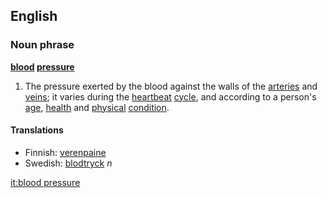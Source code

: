 ==English==
===Noun phrase===
{{wikipedia}}
'''[[blood]] [[pressure]]'''
#The pressure exerted by the blood against the walls of the [[artery|arteries]] and [[vein]]s; it varies during the [[heartbeat]] [[cycle]], and according to a person's [[age]], [[health]] and [[physical]] [[condition]].

====Translations====
*Finnish: [[verenpaine]]
*Swedish: [[blodtryck]] ''n''

[[it:blood pressure]]